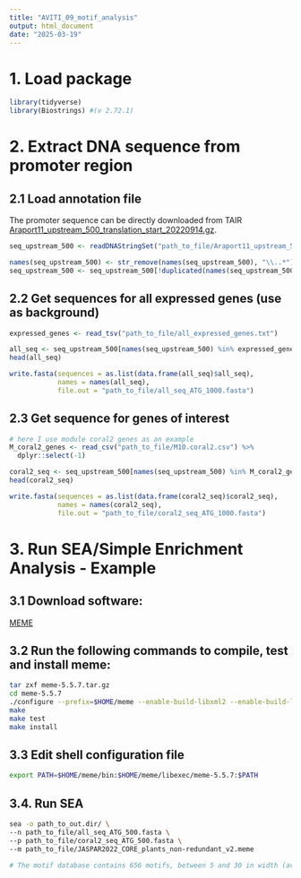 ```yaml
---
title: "AVITI_09_motif_analysis"
output: html_document
date: "2025-03-19"
---
```


# 1. Load package
```r
library(tidyverse)
library(Biostrings) #(v 2.72.1)
```

# 2. Extract DNA sequence from promoter region
## 2.1 Load annotation file
The promoter sequence can be directly downloaded from TAIR [Araport11_upstream_500_translation_start_20220914.gz](https://www.arabidopsis.org/download/Genes/Araport11_genome_release/Araport11_blastsets/Upstream/Araport11_upstream_500_translation_start_20220914.gz).
```r
seq_upstream_500 <- readDNAStringSet("path_to_file/Araport11_upstream_500_translation_start_20220914.gz")

names(seq_upstream_500) <- str_remove(names(seq_upstream_500), "\\..*") # format gene ID
seq_upstream_500 <- seq_upstream_500[!duplicated(names(seq_upstream_500))] # keep the first conanical isoform for each gene for determining translation start site
```

## 2.2 Get sequences for all expressed genes (use as background)
```r
expressed_genes <- read_tsv("path_to_file/all_expressed_genes.txt")

all_seq <- seq_upstream_500[names(seq_upstream_500) %in% expressed_genes$AGI]
head(all_seq)

write.fasta(sequences = as.list(data.frame(all_seq)$all_seq), 
            names = names(all_seq), 
            file.out = "path_to_file/all_seq_ATG_1000.fasta")
```

## 2.3 Get sequence for genes of interest
```r
# here I use module coral2 genes as an example
M_coral2_genes <- read_csv("path_to_file/M10.coral2.csv") %>% 
  dplyr::select(-1)

coral2_seq <- seq_upstream_500[names(seq_upstream_500) %in% M_coral2_genes$AGI]
head(coral2_seq)

write.fasta(sequences = as.list(data.frame(coral2_seq)$coral2_seq), 
            names = names(coral2_seq), 
            file.out = "path_to_file/coral2_seq_ATG_1000.fasta")
```

# 3. Run SEA/Simple Enrichment Analysis - Example
## 3.1 Download software: 
[MEME](https://meme-suite.org/doc/download.html)

## 3.2 Run the following commands to compile, test and install meme:
```bash
tar zxf meme-5.5.7.tar.gz
cd meme-5.5.7
./configure --prefix=$HOME/meme --enable-build-libxml2 --enable-build-libxslt        
make
make test
make install
```

## 3.3 Edit shell configuration file 
```bash
export PATH=$HOME/meme/bin:$HOME/meme/libexec/meme-5.5.7:$PATH
```

## 3.4. Run SEA
```bash
sea -o path_to_out.dir/ \
--n path_to_file/all_seq_ATG_500.fasta \
--p path_to_file/coral2_seq_ATG_500.fasta \
--m path_to_file/JASPAR2022_CORE_plants_non-redundant_v2.meme

# The motif database contains 656 motifs, between 5 and 30 in width (average width 12.9), all derived from published collections of experimentally defined transcription factor binding sites for eukaryotes.
```
